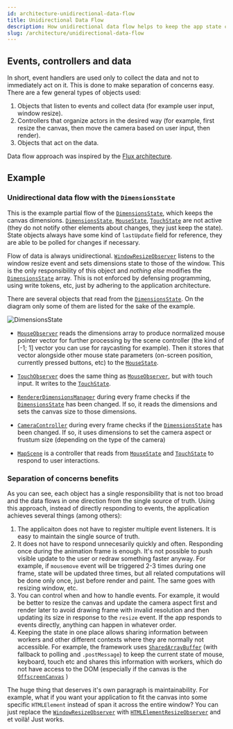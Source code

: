 ```yaml
---
id: architecture-unidirectional-data-flow
title: Unidirectional Data Flow
description: How unidirectional data flow helps to keep the app state consistent.
slug: /architecture/unidirectional-data-flow
---
```


## Events, controllers and data

In short, event handlers are used only to collect the data and not to
immediately act on it. This is done to make separation of concerns easy. There
are a few general types of objects used:

1. Objects that listen to events and collect data (for example user input,
  window resize).
2. Controllers that organize actors in the desired way (for example, first
  resize the canvas, then move the camera based on user input, then render).
2. Objects that act on the data.

Data flow approach was inspired by the
[Flux architecture](https://facebook.github.io/flux/).

## Example

### Unidirectional data flow with the `DimensionsState`

This is the example partial flow of the
[`DimensionsState`](framework-DimensionsState.mdx), which keeps the canvas
dimensions. [`DimensionsState`](framework-DimensionsState.mdx),
[`MouseState`](framework-MouseState.mdx),
[`TouchState`](framework-TouchState.mdx) are not active (they do not notify
other elements about changes, they just keep the state). State objects always
have some kind of `lastUpdate` field for
reference, they are able to be polled for changes if necessary.

Flow of data is always unidirectional.
[`WindowResizeObserver`](framework-WindowResizeObserver.mdx) listens to the
window resize event and sets dimensions state to those of the window. This is
the only responsibility of this object and *nothing else* modifies the
[`DimensionsState`](framework-DimensionsState.mdx) array. This is not enforced
by defensing programming, using write tokens, etc, just by adhering to the
application architecture.

There are several objects that read from the
[`DimensionsState`](framework-DimensionsState.mdx). On the diagram only some of
them are listed for the sake of the example.

![DimensionsState](../static/diagrams/architecture-event-and-state-DimensionsState-WindowResizeObserver.svg)

- [`MouseObserver`](framework-MouseObserver.mdx) reads the dimensions array to
  produce normalized mouse pointer vector for further processing by the scene
  controller (the kind of [-1; 1] vector you can use for raycasting for
  example). Then it stores that vector alongside other mouse state parameters
  (on-screen position, currently pressed buttons, etc) to the
  [`MouseState`](framework-MouseState.mdx).

- [`TouchObserver`](framework-TouchObserver.mdx) does the same thing as
  [`MouseObserver`](framework-MouseObserver.mdx), but with touch input. It
  writes to the [`TouchState`](framework-TouchState.mdx).

- [`RendererDimensionsManager`](dom-renderer-RendererDimensionsManager.mdx)
  during every frame checks if the
  [`DimensionsState`](framework-DimensionsState.mdx) has been changed. If so, it
  reads the dimensions and sets the canvas size to those dimensions.

- [`CameraController`](personalidol-CameraController.mdx)
  during every frame checks if the
  [`DimensionsState`](framework-DimensionsState.mdx) has been changed. If so, it
  uses dimensions to set the camera aspect or frustum size (depending on the
  type of the camera)

- [`MapScene`](personalidol-MapScene.mdx) is a controller that reads from
  [`MouseState`](framework-MouseState.mdx)
  and [`TouchState`](framework-TouchState.mdx) to respond to user
  interactions.

### Separation of concerns benefits

As you can see, each object has a single responsibility that is not too broad
and the data flows in one direction from the single source of truth.
Using this approach, instead of directly responding to events, the application
achieves several things (among others):

1. The applicaiton does not have to register multiple event listeners. It is
  easy to maintain the single source of truth.
2. It does not have to respond unnecesarily quickly and often. Responding once
  during the animation frame is enough. It's not possible to push visible
  update to the user or redraw something faster anyway. For example, if
  `mousemove` event will be triggered 2-3 times during one frame, state will
  be updated three times, but all related computations will be done only once,
  just before render and paint. The same goes with resizing window, etc.
3. You can control when and how to handle events. For example, it would be
  better to resize the canvas and update the camera aspect first and render
  later to avoid drawing frame with invalid resolution and then updating its
  size in response to the `resize` event. If the app responds to events
  directly, anything can happen in whatever order.
4. Keeping the state in one place allows sharing information between workers
  and other different contexts where they are normally not accessible. For
  example, the framework uses
  [`SharedArrayBuffer`](https://developer.mozilla.org/en-US/docs/Web/JavaScript/Reference/Global_Objects/SharedArrayBuffer) (with fallback to polling and
  `.postMessage`) to keep the current state of mouse, keyboard, touch etc and
  shares this information with workers, which do not have access to the DOM
  (especially if the canvas is the
  [`OffscreenCanvas`](https://developer.mozilla.org/en-US/docs/Web/API/OffscreenCanvas)
  )

The huge thing that deserves it's own paragraph is maintainability. For
example, what if you want your application to fit the canvas into some
specific `HTMLElement` instead of span it across the entire window? You can
just replace the [`WindowResizeObserver`](framework-WindowResizeObserver.mdx)
with [`HTMLElementResizeObserver`](framework-HTMLElementResizeObserver.mdx) and
et voilà! Just works.
